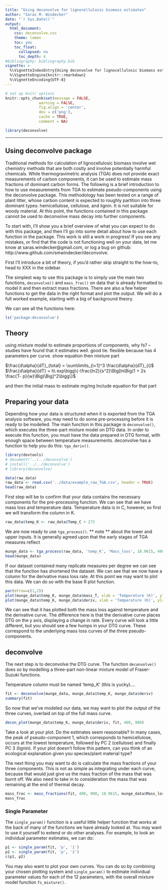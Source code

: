 ```yaml
---
title: "Using deconvolve for lignocellulosic biomass estimates"
author: "Saras M. Windecker"
date: "`r Sys.Date()`"
output:
  html_document:
    css: deconvolve.css
    theme: lumen
    toc: yes
    toc_float:
      collapsed: no
      toc_depth: 4
#bibliography: bibliography.bib
vignette: >
  %\VignetteIndexEntry{Using deconvolve for lignocellulosic biomass estimates}
  %\VignetteEngine{knitr::rmarkdown}
  %\VignetteEncoding{UTF-8}
---
```


```r
# set up knitr options
knitr::opts_chunk$set(message = FALSE,
               warning = FALSE,
               fig.align = 'center',
               dev = c('png'),
               cache = TRUE,
               comment = NA)
```

```r
library(deconvolve)
```

<hr>

## Using deconvolve package

Traditional methods for calculation of lignocellulosic biomass involve wet chemistry methods that are both costly and involve potentially harmful chemicals. While thermogravimetric analysis (TGA) does not provide exact measurements of carbon components, it can be used to estimate mass fractions of dominant carbon forms. The following is a brief introduction to how to use measurements from TGA to estimate pseudo-components using the deconvolve package. This methodology has been tested on a range of plant litter, whose carbon content is expected to roughly partition into three dominant types: hemicellulose, cellulose, and lignin. It is not suitable for woody material. At this point, the functions contained in this package cannot be used to deconvolve mass decay into further components.

To start with, I'll show you a brief overview of what you can expect to do with this package, and then I'll go into some detail about how to use each function in the package. This work is still a work in progress! If you see any mistakes, or find that the code is not functioning well on your data, let me know at saras.windecker@gmail.com, or log a bug on github: http://www.github.com/smwindecker/deconvolve.

First I'll introduce a bit of theory, if you'd rather skip straight to the how-to, head to XXX in the sidebar.

The simplest way to use this package is to simply use the main two functions, `deconvolve()` and `mass_frac()` on data that is already formatted to model it and then extract mass fractions. There are also a few helper functions to get the data in the right format and plot the output. We will do a full worked example, starting with a big of background theory. 

We can see all the functions here: 
```r
ls('package:deconvolve')
```

## Theory
using mixture model to estimate proportions of components, 
why fs? -- studies have found that it estimates well. good tie. flexible because has 4 parameters per curve. 
show equation 
then mixture part


$\frac{d\alpha}{dT}_{total} = \sum\limits_{i=1}^3 \frac{d\alpha}{dT}_{i}$
$\frac{d\alpha}{dT} = h\ exp\bigg\{-\frac{ln2}{s^2}\Big[ln\Big(1 + 2s \frac{T- p}{w}\Big)\Big]^2\bigg\}$




and then the initial mass to estimate mg/mg 
Include equation for that part


## Preparing your data

Depending how your data is structured when it is exported from the TGA analysis software, you may need to do some pre-processing before it is ready to be modelled. The main function in this package is `deconvolve()`, which executes the three-part mixture model on DTG data. In order to execute this function, you must have the data prepared in DTG format, with enough space between temperature measurements. deconvolve has a function to help you do this: `tga_deriv()`. 

```r
library(devtools)
# document('../../deconvolve')
# install('../../deconvolve')
# library(deconvolve)
```

``` r
data(raw_data)
raw_data <- read.csv('../data/example_raw_TGA.csv', header = TRUE)
head(raw_data)
```

First step will be to confirm that your data contains the necessary components for the pre-processing function. We can see that we have mass loss and temperature data. Temperature data is in C, however, so first we will transform the column in K. 

```r
raw_data$temp_K <- raw_data$Temp_C + 273
```

We are now ready to use `tga_process()`. ** note ** about the lower and upper inputs. It is generally agreed upon that the early stages of TGA measures reflect 

```r
munge_data <- tga_process(raw_data, 'temp_K', 'Mass_loss', 18.9615, 400, 900)
head(munge_data)
```

If our dataset contained many replicate measures per degree we can see that the function has shortened the dataset. We can see that we now have a column for the derivative mass loss rate. At this point we may want to plot this data. We can do so with the base R plot function. 

```r
par(mfrow=c(1,2)) 
plot(munge_data$temp_K, munge_data$mass_T, xlab = 'Temperature (K)', ylab = 'Mass Remaining (mg)')
plot(munge_data$temp_K, munge_data$deriv, xlab = 'Temperature (K)', ylab = 'DTG (mg/K)')
```

We can see that it has plotted both the mass loss against temperature and the derivative curve. The difference here is that the derivative curve places DTG on the y axis, displaying a change in rate. Every curve will look a little different, but you should see a few humps in your DTG curve. These correspond to the underlying mass loss curves of the three pseudo-components. 

## deconvolve
The next step is to deconvolve the DTG curve. The function `deconvolve()` does so by modelling a three-part non-linear mixture model of Fraser-Suzuki functions. 

Temperature column must be named 'temp_K' (this is yucky)....

```r
fit <- deconvolve(munge_data, munge_data$temp_K, munge_data$deriv)
summary(fit)
```

So now that we've modeled our data, we may want to plot the output of the three curves, overlaid on top of the full mass curve. 

```r
decon_plot(munge_data$temp_K, munge_data$deriv, fit, 400, 900)
```


Take a look at your plot. Do the estimates seem reasonable? In many cases, the peak of pseudo-component 1, which corresponds to hemicellulose, occurs at the lowest temperature, followed by PC 2 (cellulose) and finally PC 3 (lignin). If your plot doesn't follow this pattern, can you think of an ecological explanation given you species/plant material type? 

The next thing you may want to do is calculate the mass fractions of your three components. This is not as simple as integrating under each curve, because that would just give us the mass fraction of the mass that was burnt off. We also need to take in to consideration the mass that was remaining at the end of thermal decay. 

```r
mass_frac <- mass_fractions(fit, 400, 900, 18.9615, munge_data$Mass_loss)
mass_frac
```


### Single Parameter
The `single_param()` function is a useful little helper function that works at the back of many of the functions we have already looked at. You may want to use it yourself to extend or do other analyses. For example, to look an individual parameter estimates, we can do: 

```r
p1 <- single_param(fit, 'p', '1')
p2 <- single_param(fit, 'p', '2')
c(p1, p2)
```

You may also want to plot your own curves. You can do so by combining your chosen plotting system and `single_param()` to estimate individual parameter values for each of the 12 parameters, with the overall mixture model function `fs_mixture()`. 


